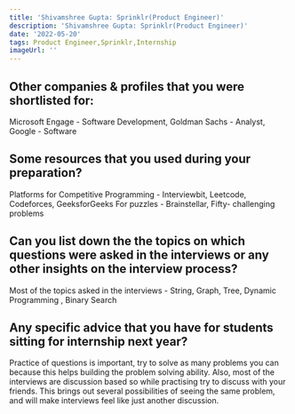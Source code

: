 ```yaml
---
title: 'Shivamshree Gupta: Sprinklr(Product Engineer)'
description: 'Shivamshree Gupta: Sprinklr(Product Engineer)'
date: '2022-05-20'
tags: Product Engineer,Sprinklr,Internship
imageUrl: ''
---
```


## Other companies & profiles that you were shortlisted for:
Microsoft Engage - Software Development, Goldman Sachs - Analyst, Google - Software  

## Some resources that you used during your preparation?
Platforms for Competitive Programming -  Interviewbit, Leetcode, Codeforces, GeeksforGeeks
For puzzles - Brainstellar, Fifty- challenging problems

## Can you list down the the topics on which questions were asked in the interviews or any other insights on the interview process?
Most of the topics asked in the interviews - String, Graph, Tree, Dynamic Programming , Binary Search


## Any specific advice that you have for students sitting for internship next year?
Practice of questions is important, try to solve as many problems you can because this helps building the problem solving ability. Also, most of the interviews are discussion based so while practising try to discuss with your friends. This brings out several possibilities of seeing the same problem, and will make interviews feel like just another discussion.

